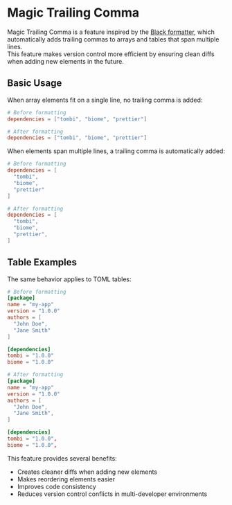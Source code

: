 # Magic Trailing Comma

Magic Trailing Comma is a feature inspired by the [Black formatter](https://black.readthedocs.io/en/stable/the_black_code_style/current_style.html#the-magic-trailing-comma), which automatically adds trailing commas to arrays and tables that span multiple lines.  
This feature makes version control more efficient by ensuring clean diffs when adding new elements in the future.

## Basic Usage

When array elements fit on a single line, no trailing comma is added:

```toml
# Before formatting
dependencies = ["tombi", "biome", "prettier"]

# After formatting
dependencies = ["tombi", "biome", "prettier"]
```

When elements span multiple lines, a trailing comma is automatically added:

```toml
# Before formatting
dependencies = [
  "tombi",
  "biome",
  "prettier"
]

# After formatting
dependencies = [
  "tombi",
  "biome",
  "prettier",
]
```

## Table Examples

The same behavior applies to TOML tables:

```toml
# Before formatting
[package]
name = "my-app"
version = "1.0.0"
authors = [
  "John Doe",
  "Jane Smith"
]

[dependencies]
tombi = "1.0.0"
biome = "1.0.0"

# After formatting
[package]
name = "my-app"
version = "1.0.0"
authors = [
  "John Doe",
  "Jane Smith",
]

[dependencies]
tombi = "1.0.0",
biome = "1.0.0",
```

This feature provides several benefits:

- Creates cleaner diffs when adding new elements
- Makes reordering elements easier
- Improves code consistency
- Reduces version control conflicts in multi-developer environments
